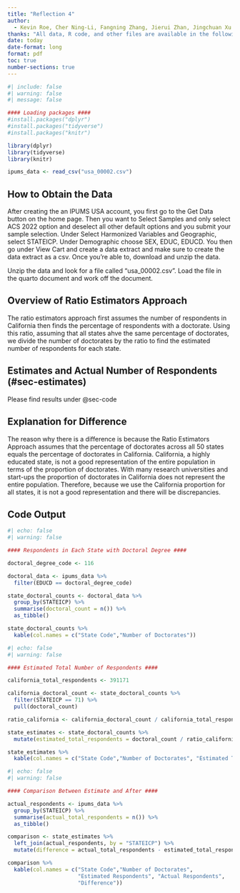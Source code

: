 ```yaml
---
title: "Reflection 4"
author: 
  - Kevin Roe, Cher Ning-Li, Fangning Zhang, Jierui Zhan, Jingchuan Xu
thanks: "All data, R code, and other files are available in the following GitHub repository: <https://github.com/Kanghyunroe/reflection4>"
date: today
date-format: long
format: pdf
toc: true
number-sections: true
---
```



```r
#| include: false
#| warning: false
#| message: false

#### Loading packages ####
#install.packages("dplyr")
#install.packages("tidyverse")
#install.packages("knitr")

library(dplyr)
library(tidyverse)
library(knitr)

ipums_data <- read_csv("usa_00002.csv")

```

## How to Obtain the Data {#sec-dataoverview}

After creating the an IPUMS USA account, you first go to the Get Data button on the home page. Then you want to Select Samples and only select ACS 2022 option and deselect all other default options and you submit your sample selection. Under Select Harmonized Variables and Geographic, select STATEICP. Under Demographic choose SEX, EDUC, EDUCD. You then go under View Cart and create a data extract and make sure to create the data extract as a csv. Once you're able to, download and unzip the data. 

Unzip the data and look for a file called "usa_00002.csv". Load the file in the quarto document and work off the document. 

## Overview of Ratio Estimators Approach {#sec-estimators}

The ratio estimators approach first assumes the number of respondents in California then finds the percentage of respondents with a doctorate. Using this ratio, assuming that all states ahve the same percentage of doctorates, we divide the number of doctorates by the ratio to find the estimated number of respondents for each state. 

## Estimates and Actual Number of Respondents (#sec-estimates)

Please find results under @sec-code

## Explanation for Difference {#sec-explanation}

The reason why there is a difference is because the Ratio Estimators Approach assumes that the percentage of doctorates across all 50 states equals the percentage of doctorates in California. California, a highly educated state, is not a good representation of the entire population in terms of the proportion of doctorates. With many research universities and start-ups the proportion of doctorates in California does not represent the entire population. Therefore, because we use the California proportion for all states, it is not a good representation and there will be discrepancies. 


## Code Output {#sec-code}

```r
#| echo: false
#| warning: false

#### Respondents in Each State with Doctoral Degree ####

doctoral_degree_code <- 116 

doctoral_data <- ipums_data %>%
  filter(EDUCD == doctoral_degree_code)

state_doctoral_counts <- doctoral_data %>%
  group_by(STATEICP) %>%
  summarise(doctoral_count = n()) %>%
  as_tibble()

state_doctoral_counts %>%
  kable(col.names = c("State Code","Number of Doctorates"))

```

```r
#| echo: false
#| warning: false

#### Estimated Total Number of Respondents ####

california_total_respondents <- 391171

california_doctoral_count <- state_doctoral_counts %>%
  filter(STATEICP == 71) %>%
  pull(doctoral_count)

ratio_california <- california_doctoral_count / california_total_respondents

state_estimates <- state_doctoral_counts %>%
  mutate(estimated_total_respondents = doctoral_count / ratio_california)

state_estimates %>%
  kable(col.names = c("State Code","Number of Doctorates", "Estimated Total"))

```

```r
#| echo: false
#| warning: false

#### Comparison Between Estimate and After ####

actual_respondents <- ipums_data %>%
  group_by(STATEICP) %>%
  summarise(actual_total_respondents = n()) %>%
  as_tibble()

comparison <- state_estimates %>%
  left_join(actual_respondents, by = "STATEICP") %>%
  mutate(difference = actual_total_respondents - estimated_total_respondents)

comparison %>%
  kable(col.names = c("State Code","Number of Doctorates", 
                      "Estimated Respondents", "Actual Respondents", 
                      "Difference"))
```


